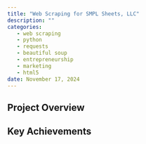 ```yaml
---
title: "Web Scraping for SMPL Sheets, LLC"
description: ""
categories:
   - web scraping
   - python
   - requests
   - beautiful soup
   - entrepreneurship
   - marketing
   - html5
date: November 17, 2024
---
```


## Project Overview

## Key Achievements